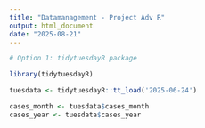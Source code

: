 ```yaml
---
title: "Datamanagement - Project Adv R"
output: html_document
date: "2025-08-21"
---
```


```r
# Option 1: tidytuesdayR package 

library(tidytuesdayR)

tuesdata <- tidytuesdayR::tt_load('2025-06-24')

cases_month <- tuesdata$cases_month
cases_year <- tuesdata$cases_year
```




